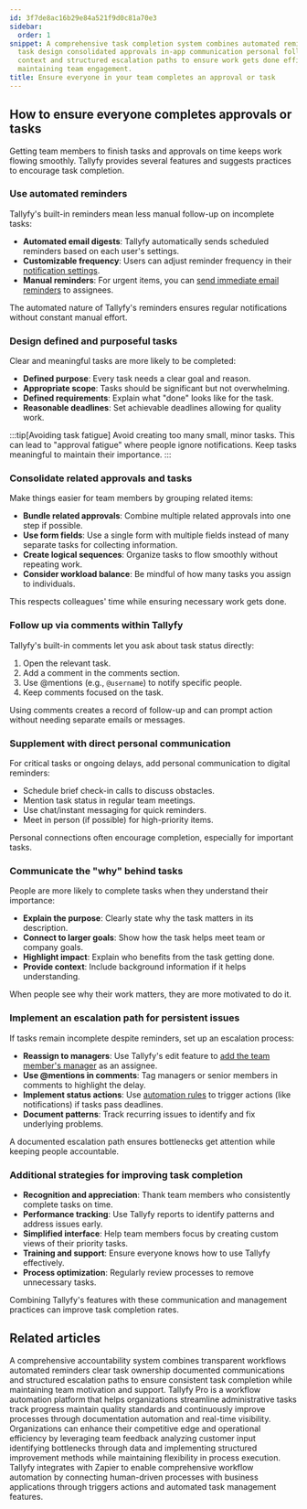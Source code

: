 ```yaml
---
id: 3f7de8ac16b29e84a521f9d0c81a70e3
sidebar:
  order: 1
snippet: A comprehensive task completion system combines automated reminders clear
  task design consolidated approvals in-app communication personal follow-ups meaningful
  context and structured escalation paths to ensure work gets done efficiently while
  maintaining team engagement.
title: Ensure everyone in your team completes an approval or task
---
```


## How to ensure everyone completes approvals or tasks

Getting team members to finish tasks and approvals on time keeps work flowing smoothly. Tallyfy provides several features and suggests practices to encourage task completion.

### Use automated reminders

Tallyfy's built-in reminders mean less manual follow-up on incomplete tasks:

- **Automated email digests**: Tallyfy automatically sends scheduled reminders based on each user's settings.
- **Customizable frequency**: Users can adjust reminder frequency in their [notification settings](/products/pro/settings/personal-settings/how-can-i-manage-email-notifications-in-tallyfy/).
- **Manual reminders**: For urgent items, you can [send immediate email reminders](/products/pro/tracking-and-tasks/tasks/how-can-i-send-email-reminders-in-tallyfy/) to assignees.

The automated nature of Tallyfy's reminders ensures regular notifications without constant manual effort.

### Design defined and purposeful tasks

Clear and meaningful tasks are more likely to be completed:

- **Defined purpose**: Every task needs a clear goal and reason.
- **Appropriate scope**: Tasks should be significant but not overwhelming.
- **Defined requirements**: Explain what "done" looks like for the task.
- **Reasonable deadlines**: Set achievable deadlines allowing for quality work.

:::tip[Avoiding task fatigue]
Avoid creating too many small, minor tasks. This can lead to "approval fatigue" where people ignore notifications. Keep tasks meaningful to maintain their importance.
:::

### Consolidate related approvals and tasks

Make things easier for team members by grouping related items:

- **Bundle related approvals**: Combine multiple related approvals into one step if possible.
- **Use form fields**: Use a single form with multiple fields instead of many separate tasks for collecting information.
- **Create logical sequences**: Organize tasks to flow smoothly without repeating work.
- **Consider workload balance**: Be mindful of how many tasks you assign to individuals.

This respects colleagues' time while ensuring necessary work gets done.

### Follow up via comments within Tallyfy

Tallyfy's built-in comments let you ask about task status directly:

1. Open the relevant task.
2. Add a comment in the comments section.
3. Use \@mentions (e.g., `@username`) to notify specific people.
4. Keep comments focused on the task.

Using comments creates a record of follow-up and can prompt action without needing separate emails or messages.

### Supplement with direct personal communication

For critical tasks or ongoing delays, add personal communication to digital reminders:

- Schedule brief check-in calls to discuss obstacles.
- Mention task status in regular team meetings.
- Use chat/instant messaging for quick reminders.
- Meet in person (if possible) for high-priority items.

Personal connections often encourage completion, especially for important tasks.

### Communicate the "why" behind tasks

People are more likely to complete tasks when they understand their importance:

- **Explain the purpose**: Clearly state why the task matters in its description.
- **Connect to larger goals**: Show how the task helps meet team or company goals.
- **Highlight impact**: Explain who benefits from the task getting done.
- **Provide context**: Include background information if it helps understanding.

When people see why their work matters, they are more motivated to do it.

### Implement an escalation path for persistent issues

If tasks remain incomplete despite reminders, set up an escalation process:

- **Reassign to managers**: Use Tallyfy's edit feature to [add the team member's manager](/products/pro/tracking-and-tasks/tasks/edit-task/how-can-i-assign-members-to-tasks-in-tallyfy/) as an assignee.
- **Use \@mentions in comments**: Tag managers or senior members in comments to highlight the delay.
- **Implement status actions**: Use [automation rules](/products/pro/documenting/templates/automations/actions/status-actions/) to trigger actions (like notifications) if tasks pass deadlines.
- **Document patterns**: Track recurring issues to identify and fix underlying problems.

A documented escalation path ensures bottlenecks get attention while keeping people accountable.

### Additional strategies for improving task completion

- **Recognition and appreciation**: Thank team members who consistently complete tasks on time.
- **Performance tracking**: Use Tallyfy reports to identify patterns and address issues early.
- **Simplified interface**: Help team members focus by creating custom views of their priority tasks.
- **Training and support**: Ensure everyone knows how to use Tallyfy effectively.
- **Process optimization**: Regularly review processes to remove unnecessary tasks.

Combining Tallyfy's features with these communication and management practices can improve task completion rates.


## Related articles
<CardGrid>
<LinkTitleCard header="<b>How To > Make people accountable for tasks</b>" href="/products/pro/tutorials/how-to/make-people-accountable-for-tasks/" > A comprehensive accountability system combines transparent workflows automated reminders clear task ownership documented communications and structured escalation paths to ensure consistent task completion while maintaining team motivation and support. </LinkTitleCard>
<LinkTitleCard header="<b>Introduction</b>" href="/products/pro/" > Tallyfy Pro is a workflow automation platform that helps organizations streamline administrative tasks track progress maintain quality standards and continuously improve processes through documentation automation and real-time visibility. </LinkTitleCard>
<LinkTitleCard header="<b>How To > Improve processes effectively</b>" href="/products/pro/tutorials/how-to/improve-processes-effectively/" > Organizations can enhance their competitive edge and operational efficiency by leveraging team feedback analyzing customer input identifying bottlenecks through data and implementing structured improvement methods while maintaining flexibility in process execution. </LinkTitleCard>
<LinkTitleCard header="<b>Zapier > Tallyfy & Zapier</b>" href="/products/pro/integrations/middleware/zapier/how-can-i-improve-task-management-with-tallyfy/" > Tallyfy integrates with Zapier to enable comprehensive workflow automation by connecting human-driven processes with business applications through triggers actions and automated task management features. </LinkTitleCard>
</CardGrid>